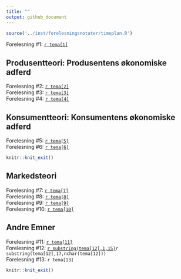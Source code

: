 ```yaml
---
title: ""
output: github_document
---
```


```r
source('../inst/forelesningsnotater/timeplan.R')
```

Forelesning #1: [`r tema[1]`](https://github.com/joernih/SFB10816Mikrooekonomi/blob/main/inst/forelesningsnotater/1-3_introduksjon.pdf)

## Produsentteori: Produsentens økonomiske adferd

Forelesning #2: [`r tema[2]`](https://github.com/joernih/BOEA203Mikrooekonomi/blob/main/inst/pdfs/4%20Produksjonsteori:Produksjon.pdf)
<br>
Forelesning #3: [`r tema[3]`](https://github.com/joernih/BOEA203Mikrooekonomi/blob/main/inst/pdfs/5%20Produksjonsteori:Inntekter_og_kostnader.pdf)
<br>
Forelesning #4: [`r tema[4]`](https://github.com/joernih/BOEA203Mikrooekonomi/blob/main/inst/pdfs/6_Produsentteori:Produkt_og_faktormarkeder.pdf)

## Konsumentteori: Konsumentens økonomiske adferd

Forelesning #5: [`r tema[5]`](https://github.com/joernih/SFB10816Mikrooekonomi/blob/main/inst/forelesningsnotater/7_Konsumentens_tilpasning.pdf)
<br>
Forelesning #6: [`r tema[6]`](https://github.com/joernih/SFB10816Mikrooekonomi/blob/main/inst/forelesningsnotater/8_Konsumentens_adferd.pdf)

```r
knitr::knit_exit()
```
## Markedsteori

Forelesning #7: [`r tema[7]`](https://github.com/joernih/SFB10816Mikrooekonomi/blob/main/inst/forelesningsnotater/9_markedsform_fullkommen.pdf)
<br>
Forelesning #8: [`r tema[8]`](https://github.com/joernih/SFB10816Mikrooekonomi/blob/main/inst/forelesningsnotater/10_markedsform_monopol.pdf)
<br>
Forelesning #9: [`r tema[9]`](https://github.com/joernih/SFB10816Mikrooekonomi/blob/main/inst/forelesningsnotater/11_markedsform_ufullkommen.pdf)
<br>
Forelesning #10: [`r tema[10]`](https://github.com/joernih/SFB10816Mikrooekonomi/blob/main/inst/forelesningsnotater/12_prisdiskriminering.pdf)

## Andre Emner

Forelesning #11: [`r tema[11]`](https://github.com/joernih/SFB10816Mikrooekonomi/blob/main/inst/forelesningsnotater/13_effektivitet_markedssvikt.pdf)
<br>
Forelesning #12: [`r substring(tema[12],1,15)`](https://github.com/joernih/SFB10816Mikrooekonomi/blob/main/inst/forelesningsnotater/14_litt_spillteori.pdf)`r substring(tema[12],17,nchar(tema[12]))`
<br>
Forelesning #13: `r tema[13]`

```r
knitr::knit_exit()
```


